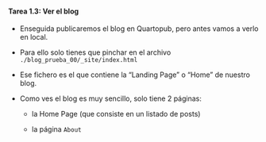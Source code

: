 ::: {.callout-important icon="false"}
#### Tarea 1.3: Ver el blog

- Enseguida publicaremos el blog en Quartopub, pero antes vamos a  verlo en local.

- Para ello solo tienes que pinchar en el archivo  `./blog_prueba_00/_site/index.html`

- Ese fichero es el que contiene la "Landing Page" o "Home" de nuestro blog.

- Como ves el blog es muy sencillo, solo tiene 2 páginas: 

    - la Home Page (que consiste en un listado de posts) 
    
    - la página `About`

:::
